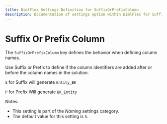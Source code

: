 ---
title: BimlFlex Settings Definition for SuffixOrPrefixColumn
description: Documentation of settings option within BimlFlex for SuffixOrPrefixColumn
---
<head>
  <meta name="varigenceProduct" content="BimlFlex"></meta>
  <meta name="varigenceArticleType" content="Reference"></meta>
</head>


# Suffix Or Prefix Column

The `SuffixOrPrefixColumn` key defines the behavior when defining column names.

Use Suffix or Prefix to define if the column identifiers are added after or before the column names in the solution.

`S` for Suffix will generate `Entity_BK`

`P` for Prefix Will generate `BK_Entity`

Notes:

* This setting is part of the *Naming* settings category.
* The default value for this setting is `S`.
